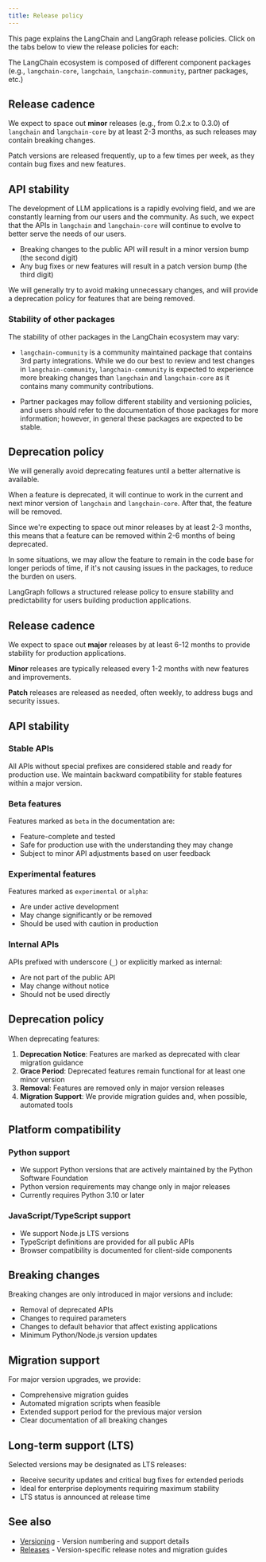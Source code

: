 ```yaml
---
title: Release policy
---
```



<AlphaCallout />

This page explains the LangChain and LangGraph release policies. Click on the tabs below to view the release policies for each:

<Tabs>
<Tab title="LangChain">

The LangChain ecosystem is composed of different component packages (e.g., `langchain-core`, `langchain`, `langchain-community`, partner packages, etc.)



## Release cadence

We expect to space out **minor** releases (e.g., from 0.2.x to 0.3.0) of `langchain` and `langchain-core` by at least 2-3 months, as such releases may contain breaking changes.



Patch versions are released frequently, up to a few times per week, as they contain bug fixes and new features.

## API stability

The development of LLM applications is a rapidly evolving field, and we are constantly learning from our users and the community. As such, we expect that the APIs in `langchain` and `langchain-core` will continue to evolve to better serve the needs of our users.



- Breaking changes to the public API will result in a minor version bump (the second digit)
- Any bug fixes or new features will result in a patch version bump (the third digit)

We will generally try to avoid making unnecessary changes, and will provide a deprecation policy for features that are being removed.

### Stability of other packages

The stability of other packages in the LangChain ecosystem may vary:

- `langchain-community` is a community maintained package that contains 3rd party integrations. While we do our best to review and test changes in `langchain-community`, `langchain-community` is expected to experience more breaking changes than `langchain` and `langchain-core` as it contains many community contributions.


- Partner packages may follow different stability and versioning policies, and users should refer to the documentation of those packages for more information; however, in general these packages are expected to be stable.

## Deprecation policy

We will generally avoid deprecating features until a better alternative is available.

When a feature is deprecated, it will continue to work in the current and next minor version of `langchain` and `langchain-core`. After that, the feature will be removed.



Since we're expecting to space out minor releases by at least 2-3 months, this means that a feature can be removed within 2-6 months of being deprecated.

In some situations, we may allow the feature to remain in the code base for longer periods of time, if it's not causing issues in the packages, to reduce the burden on users.

</Tab>

<Tab title="LangGraph">
LangGraph follows a structured release policy to ensure stability and predictability for users building production applications.

## Release cadence

We expect to space out **major** releases by at least 6-12 months to provide stability for production applications.

**Minor** releases are typically released every 1-2 months with new features and improvements.

**Patch** releases are released as needed, often weekly, to address bugs and security issues.

## API stability

### Stable APIs

All APIs without special prefixes are considered stable and ready for production use. We maintain backward compatibility for stable features within a major version.

### Beta features

Features marked as `beta` in the documentation are:

- Feature-complete and tested
- Safe for production use with the understanding they may change
- Subject to minor API adjustments based on user feedback

### Experimental features

Features marked as `experimental` or `alpha`:

- Are under active development
- May change significantly or be removed
- Should be used with caution in production

### Internal APIs

APIs prefixed with underscore (`_`) or explicitly marked as internal:

- Are not part of the public API
- May change without notice
- Should not be used directly

## Deprecation policy

When deprecating features:

1. **Deprecation Notice**: Features are marked as deprecated with clear migration guidance
2. **Grace Period**: Deprecated features remain functional for at least one minor version
3. **Removal**: Features are removed only in major version releases
4. **Migration Support**: We provide migration guides and, when possible, automated tools

## Platform compatibility

### Python support

- We support Python versions that are actively maintained by the Python Software Foundation
- Python version requirements may change only in major releases
- Currently requires Python 3.10 or later

### JavaScript/TypeScript support

- We support Node.js LTS versions
- TypeScript definitions are provided for all public APIs
- Browser compatibility is documented for client-side components

## Breaking changes

Breaking changes are only introduced in major versions and include:
- Removal of deprecated APIs
- Changes to required parameters
- Changes to default behavior that affect existing applications
- Minimum Python/Node.js version updates

## Migration support

For major version upgrades, we provide:
- Comprehensive migration guides
- Automated migration scripts when feasible
- Extended support period for the previous major version
- Clear documentation of all breaking changes

## Long-term support (LTS)

Selected versions may be designated as LTS releases:
- Receive security updates and critical bug fixes for extended periods
- Ideal for enterprise deployments requiring maximum stability
- LTS status is announced at release time

</Tab>
</Tabs>

## See also

- [Versioning](/oss/python/versioning) - Version numbering and support details
- [Releases](/oss/python/releases) - Version-specific release notes and migration guides
